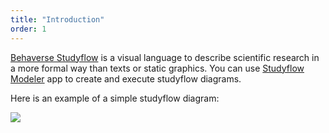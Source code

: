 ```yaml
---
title: "Introduction"
order: 1
---
```


[Behaverse Studyflow](https://behaverse.org/data-model/spec/general/studyflows) is a visual language to describe scientific research in a more formal way than texts or static graphics. You can use [Studyflow Modeler](https://behaverse.org/studyflow-modeler) app to create and execute studyflow diagrams.


Here is an example of a simple studyflow diagram:

![](assets/img/studyflow_example_1.svg)